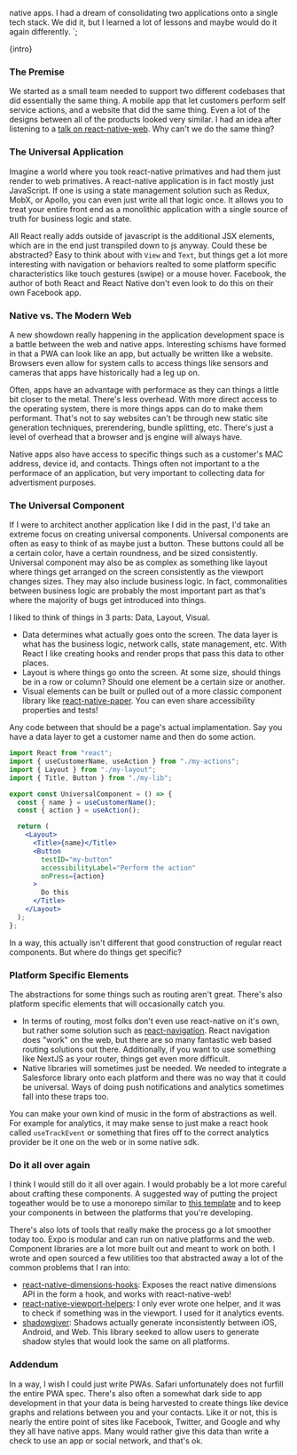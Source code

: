 native apps. I had a dream of consolidating two applications onto a single tech
stack. We did it, but I learned a lot of lessons and maybe would do it again
differently.
`;

<TitleText
  mt={2}
  title="Universal Applications vs. Universal Components"
  date={date}
/>

<p>{intro}</p>

### The Premise

We started as a small team needed to support two different codebases that did
essentially the same thing. A mobile app that let customers perform self service
actions, and a website that did the same thing. Even a lot of the designs
between all of the products looked very similar. I had an idea after listening
to a [talk on react-native-web](https://www.youtube.com/watch?v=HLWM2uhv2wI).
Why can't we do the same thing?

### The Universal Application

Imagine a world where you took react-native primatives and had them just render
to web primatives. A react-native application is in fact mostly just JavaScript.
If one is using a state management solution such as Redux, MobX, or Apollo, you
can even just write all that logic once. It allows you to treat your entire
front end as a monolithic application with a single source of truth for business
logic and state.

All React really adds outside of javascript is the additional JSX elements,
which are in the end just transpiled down to js anyway. Could these be
abstracted? Easy to think about with `View` and `Text`, but things get a lot
more interesting with navigation or behaviors realted to some platform specific
characteristics like touch gestures (swipe) or a mouse hover. Facebook, the
author of both React and React Native don't even look to do this on their own
Facebook app.

### Native vs. The Modern Web

A new showdown really happening in the application development space is a battle
between the web and native apps. Interesting schisms have formed in that a PWA
can look like an app, but actually be written like a website. Browsers even
allow for system calls to access things like sensors and cameras that apps have
historically had a leg up on.

Often, apps have an advantage with performace as they can things a little bit
closer to the metal. There's less overhead. With more direct access to the
operating system, there is more things apps can do to make them performant.
That's not to say websites can't be through new static site generation
techniques, prerendering, bundle splitting, etc. There's just a level of
overhead that a browser and js engine will always have.

Native apps also have access to specific things such as a customer's MAC
address, device id, and contacts. Things often not important to a the performace
of an application, but very important to collecting data for advertisment
purposes.

### The Universal Component

If I were to architect another application like I did in the past, I'd take an
extreme focus on creating universal components. Universal components are often
as easy to think of as maybe just a button. These buttons could all be a certain
color, have a certain roundness, and be sized consistently. Universal component
may also be as complex as something like layout where things get arranged on the
screen consistently as the viewport changes sizes. They may also include
business logic. In fact, commonalities between business logic are probably the
most important part as that's where the majority of bugs get introduced into
things.

I liked to think of things in 3 parts: Data, Layout, Visual.

- Data determines what actually goes onto the screen. The data layer is what has
  the business logic, network calls, state management, etc. With React I like
  creating hooks and render props that pass this data to other places.
- Layout is where things go onto the screen. At some size, should things be in a
  row or column? Should one element be a certain size or another.
- Visual elements can be built or pulled out of a more classic component library
  like [react-native-paper](https://github.com/callstack/react-native-paper).
  You can even share accessibility properties and tests!

Any code between that should be a page's actual implamentation. Say you have a
data layer to get a customer name and then do some action.

```jsx
import React from "react";
import { useCustomerName, useAction } from "./my-actions";
import { Layout } from "./my-layout";
import { Title, Button } from "./my-lib";

export const UniversalComponent = () => {
  const { name } = useCustomerName();
  const { action } = useAction();

  return (
    <Layout>
      <Title>{name}</Title>
      <Button
        testID="my-button"
        accessibilityLabel="Perform the action"
        onPress={action}
      >
        Do this
      </Title>
    </Layout>
  );
};
```

In a way, this actually isn't different that good construction of regular react
components. But where do things get specific?

### Platform Specific Elements

The abstractions for some things such as routing aren't great. There's also
platform specific elements that will occasionally catch you.

- In terms of routing, most folks don't even use react-native on it's own, but
  rather some solution such as [react-navigation](https://reactnavigation.org/).
  React navigation does "work" on the web, but there are so many fantastic web
  based routing solutions out there. Additionally, if you want to use something
  like NextJS as your router, things get even more difficult.
- Native libraries will sometimes just be needed. We needed to integrate a
  Salesforce library onto each platform and there was no way that it could be
  universal. Ways of doing push notifications and analytics sometimes fall into
  these traps too.

You can make your own kind of music in the form of abstractions as well. For
example for analytics, it may make sense to just make a react hook called
`useTrackEvent` or something that fires off to the correct analytics provider be
it one on the web or in some native sdk.

### Do it all over again

I think I would still do it all over again. I would probably be a lot more
careful about crafting these components. A suggested way of putting the project
togeather would be to use a monorepo similar to
[this template](https://github.com/brunolemos/react-native-web-monorepo/tree/master/packages)
and to keep your components in between the platforms that you're developing.

There's also lots of tools that really make the process go a lot smoother today
too. Expo is modular and can run on native platforms and the web. Component
libraries are a lot more built out and meant to work on both. I wrote and open
sourced a few utilities too that abstracted away a lot of the common problems
that I ran into:

- [react-native-dimensions-hooks](https://www.npmjs.com/package/react-native-dimensions-hooks):
  Exposes the react native dimensions API in the form a hook, and works with
  react-native-web!
- [react-native-viewport-helpers](https://www.npmjs.com/package/react-native-viewport-helpers):
  I only ever wrote one helper, and it was to check if something was in the
  viewport. I used for it analytics events.
- [shadowgiver](https://www.npmjs.com/package/shadowgiver): Shadows actually
  generate inconsistently between iOS, Android, and Web. This library seeked to
  allow users to generate shadow styles that would look the same on all
  platforms.

### Addendum

In a way, I wish I could just write PWAs. Safari unfortunately does not furfill
the entire PWA spec. There's also often a somewhat dark side to app development
in that your data is being harvested to create things like device graphs and
relations between you and your contacts. Like it or not, this is nearly the
entire point of sites like Facebook, Twitter, and Google and why they all have
native apps. Many would rather give this data than write a check to use an app
or social network, and that's ok.
